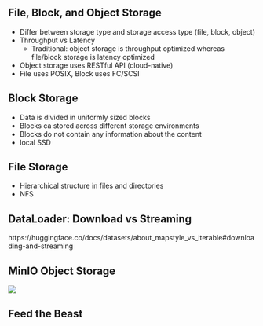 ## File, Block, and Object Storage

- Differ between storage type and storage access type (file, block, object)
- Throughput vs Latency
  - Traditional: object storage is throughput optimized whereas file/block storage is latency optimized
- Object storage uses RESTful API (cloud-native)
- File uses POSIX, Block uses FC/SCSI

## Block Storage

- Data is divided in uniformly sized blocks
- Blocks ca stored across different storage environments
- Blocks do not contain any information about the content
- local SSD

## File Storage

- Hierarchical structure in files and directories
- NFS 


## DataLoader: Download vs Streaming

https://huggingface.co/docs/datasets/about_mapstyle_vs_iterable#downloading-and-streaming


## MinIO Object Storage

![](./images/minio.png)


## Feed the Beast
